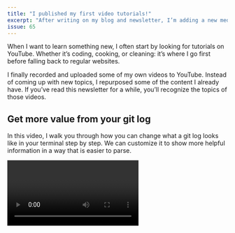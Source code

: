 ```yaml
---
title: "I published my first video tutorials!"
excerpt: "After writing on my blog and newsletter, I’m adding a new medium to my rotation. I’m taking some of my content and recording videos for it."
issue: 65
---
```


When I want to learn something new, I often start by looking for tutorials on YouTube. Whether it’s coding, cooking, or cleaning: it’s where I go first before falling back to regular websites.

I finally recorded and uploaded some of my own videos to YouTube. Instead of coming up with new topics, I repurposed some of the content I already have. If you’ve read this newsletter for a while, you’ll recognize the topics of those videos.

## Get more value from your git log

In this video, I walk you through how you can change what a git log looks like in your terminal step by step. We can customize it to show more helpful information in a way that is easier to parse.

<Video youtubeId="zqx19b1lOhc" />

## Progressive enhancement in CSS with @supports

With `@supports`, we can start using new features before all browsers support them. We give a basic version to all browsers and enhance it in browsers that support those features. The video shows how this works with the new CSS rule `backdrop-filter`.

<div className="mb-24">
  <Video youtubeId="Yzmj7-Wy95M" />
</div>

If you check them out, let me know what you like or don’t like about them. I’ll start uploading more videos soon. Any pointers you have for me early on would save me a lot of trouble. If there’s anything you want me to talk about, reply to this email and I’ll make a video on it soon!

– Dom
